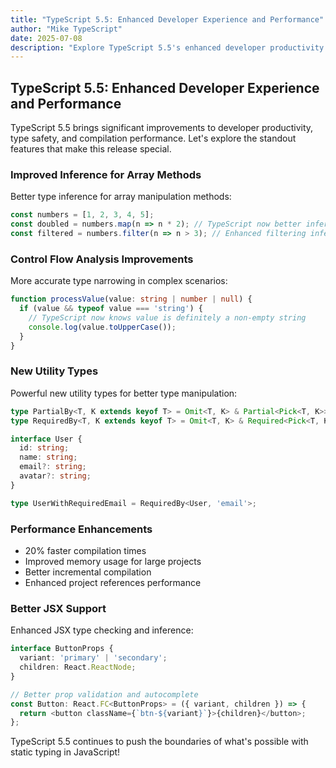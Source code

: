 ```yaml
---
title: "TypeScript 5.5: Enhanced Developer Experience and Performance"
author: "Mike TypeScript"
date: 2025-07-08
description: "Explore TypeScript 5.5's enhanced developer productivity features including improved array method inference, better control flow analysis, new utility types, and significant performance improvements."
---
```


## TypeScript 5.5: Enhanced Developer Experience and Performance

TypeScript 5.5 brings significant improvements to developer productivity, type safety, and compilation performance. Let's explore the standout features that make this release special.

### Improved Inference for Array Methods

Better type inference for array manipulation methods:

```typescript
const numbers = [1, 2, 3, 4, 5];
const doubled = numbers.map(n => n * 2); // TypeScript now better infers the return type
const filtered = numbers.filter(n => n > 3); // Enhanced filtering inference
```

### Control Flow Analysis Improvements

More accurate type narrowing in complex scenarios:

```typescript
function processValue(value: string | number | null) {
  if (value && typeof value === 'string') {
    // TypeScript now knows value is definitely a non-empty string
    console.log(value.toUpperCase());
  }
}
```

### New Utility Types

Powerful new utility types for better type manipulation:

```typescript
type PartialBy<T, K extends keyof T> = Omit<T, K> & Partial<Pick<T, K>>;
type RequiredBy<T, K extends keyof T> = Omit<T, K> & Required<Pick<T, K>>;

interface User {
  id: string;
  name: string;
  email?: string;
  avatar?: string;
}

type UserWithRequiredEmail = RequiredBy<User, 'email'>;
```

### Performance Enhancements

- 20% faster compilation times
- Improved memory usage for large projects
- Better incremental compilation
- Enhanced project references performance

### Better JSX Support

Enhanced JSX type checking and inference:

```typescript
interface ButtonProps {
  variant: 'primary' | 'secondary';
  children: React.ReactNode;
}

// Better prop validation and autocomplete
const Button: React.FC<ButtonProps> = ({ variant, children }) => {
  return <button className={`btn-${variant}`}>{children}</button>;
};
```

TypeScript 5.5 continues to push the boundaries of what's possible with static typing in JavaScript!
